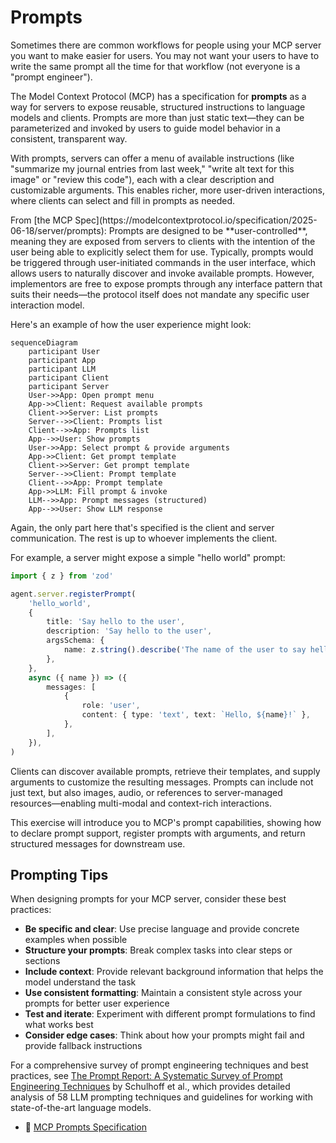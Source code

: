 # Prompts

<EpicVideo url="https://www.epicai.pro/workshops/day-1-2-mcp-fundamentals/intro~cndmc" />

Sometimes there are common workflows for people using your MCP server you want
to make easier for users. You may not want your users to have to write the same
prompt all the time for that workflow (not everyone is a "prompt engineer").

The Model Context Protocol (MCP) has a specification for **prompts** as a way
for servers to expose reusable, structured instructions to language models and
clients. Prompts are more than just static text—they can be parameterized and
invoked by users to guide model behavior in a consistent, transparent way.

With prompts, servers can offer a menu of available instructions (like
"summarize my journal entries from last week," "write alt text for this image"
or "review this code"), each with a clear description and customizable
arguments. This enables richer, more user-driven interactions, where clients can
select and fill in prompts as needed.

<callout-success>
	From [the MCP
	Spec](https://modelcontextprotocol.io/specification/2025-06-18/server/prompts):
	Prompts are designed to be **user-controlled**, meaning they are exposed from
	servers to clients with the intention of the user being able to explicitly
	select them for use. Typically, prompts would be triggered through
	user-initiated commands in the user interface, which allows users to naturally
	discover and invoke available prompts. However, implementors are free to
	expose prompts through any interface pattern that suits their needs—the
	protocol itself does not mandate any specific user interaction model.
</callout-success>

Here's an example of how the user experience might look:

```mermaid
sequenceDiagram
	participant User
	participant App
	participant LLM
	participant Client
	participant Server
	User->>App: Open prompt menu
	App->>Client: Request available prompts
	Client->>Server: List prompts
	Server-->>Client: Prompts list
	Client-->>App: Prompts list
	App-->>User: Show prompts
	User->>App: Select prompt & provide arguments
	App->>Client: Get prompt template
	Client->>Server: Get prompt template
	Server-->>Client: Prompt template
	Client-->>App: Prompt template
	App->>LLM: Fill prompt & invoke
	LLM-->>App: Prompt messages (structured)
	App-->>User: Show LLM response
```

<callout-warning>
	Again, the only part here that's specified is the client and server
	communication. The rest is up to whoever implements the client.
</callout-warning>

For example, a server might expose a simple "hello world" prompt:

```ts
import { z } from 'zod'

agent.server.registerPrompt(
	'hello_world',
	{
		title: 'Say hello to the user',
		description: 'Say hello to the user',
		argsSchema: {
			name: z.string().describe('The name of the user to say hello to'),
		},
	},
	async ({ name }) => ({
		messages: [
			{
				role: 'user',
				content: { type: 'text', text: `Hello, ${name}!` },
			},
		],
	}),
)
```

Clients can discover available prompts, retrieve their templates, and supply
arguments to customize the resulting messages. Prompts can include not just
text, but also images, audio, or references to server-managed resources—enabling
multi-modal and context-rich interactions.

This exercise will introduce you to MCP's prompt capabilities, showing how to
declare prompt support, register prompts with arguments, and return structured
messages for downstream use.

## Prompting Tips

When designing prompts for your MCP server, consider these best practices:

- **Be specific and clear**: Use precise language and provide concrete examples when possible
- **Structure your prompts**: Break complex tasks into clear steps or sections
- **Include context**: Provide relevant background information that helps the model understand the task
- **Use consistent formatting**: Maintain a consistent style across your prompts for better user experience
- **Test and iterate**: Experiment with different prompt formulations to find what works best
- **Consider edge cases**: Think about how your prompts might fail and provide fallback instructions

For a comprehensive survey of prompt engineering techniques and best practices, see [The Prompt Report: A Systematic Survey of Prompt Engineering Techniques](https://arxiv.org/abs/2406.06608) by Schulhoff et al., which provides detailed analysis of 58 LLM prompting techniques and guidelines for working with state-of-the-art language models.

- 📜 [MCP Prompts Specification](https://modelcontextprotocol.io/specification/2025-06-18/server/prompts)
